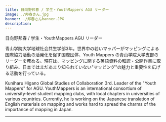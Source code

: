 ```yaml
---
title: 日向野邦春 / 学生・YouthMappers AGU リーダー
image: ./邦春さん.jpg
banner: ./邦春さんbanner.JPG
description: 
---
```


<th>日向野邦春 / 学生・YouthMappers AGU リーダー</th>


青山学院大学地球社会共生学部3年。世界中の若いマッパーがマッピングによる国際協力活動の活発化を促す国際団体、Youth Mappers の青山学院大学支部のリーダーを務める。現在は、マッピングに関する英語資料の和訳・公開作業に取り組み、日本ではまだあまり知られていない"マッピング"の魅力と重要性を広げる活動を行っている。


<th>Kuniharu Higano</th>

<Row>
 Global Studies of Collaboration 3rd.
Leader of the "Youth Mappers" for AGU. YouthMappers is an international consortium of university-level student mapping clubs, with local chapters in universities of various countries.
Currently, he is working on the Japanese translation of English materials on mapping and works hard to spread the charms of the importance of mapping in Japan.
</Row>

---

